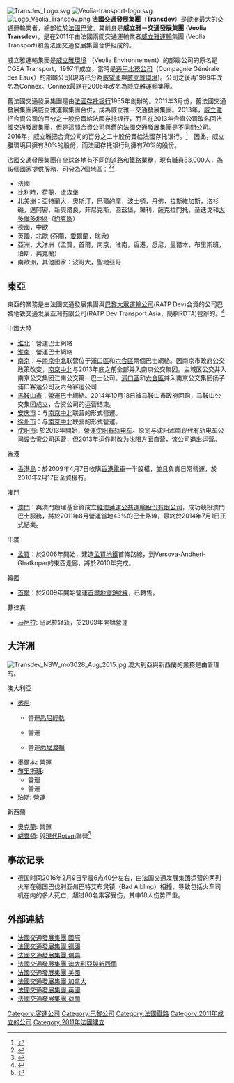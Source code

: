 {{Infobox company
| name = 法國交通發展集團
| name_en = Transdev
| logo = Transdev GmbH logo.svg
| logo_size = 250px
| logo_caption = 
| image =     
| image_size = 
| image_caption =
| type = Société anonyme
| local_code_name = FR
| local_code = 542104377
| fate = 與舊法國交通發展集團合併
| predecessor = [[威立雅運輸|威立雅運輸]]<br>舊法國交通發展集團
| successor = 
| foundation = 2011年3月
| defunct = 
| location = [[巴黎|巴黎]]，[[法國|法國]]
| locations = 
| area_served = 歐洲，北美洲，亞洲，大洋洲，南美洲
| founder = 
| key_people = 
| industry = 
| products = 
| services = 
| revenue = 
| operating_income = 
| net_income = 
| assets = 
| equity = 
| owner = [[法国存托银行|法国存托银行]]（70%）<br>[[威立雅環境|威立雅環境]]（30%）
| num_employees = 83000
| num_employees_year = 2016年
| parent = 
| divisions = 
| subsid = 
| homepage = {{url|https://www.transdev.com/en/}}
}}
[[File:Transdev_Logo.svg|thumb]]
[[File:Veolia-transport-logo.svg|thumb]]
[[File:Logo_Veolia_Transdev.png|thumb]]
'''法國交通發展集團'''（'''Transdev'''）是[[歐洲|歐洲]]最大的交通運輸業者，總部位於[[法國|法國]][[巴黎|巴黎]]。其前身是'''威立雅－交通發展集團''' ('''Veolia Transdev''')，是在2011年由法國兩間交通運輸業者[[威立雅運輸|威立雅運輸]]集團 (Veolia Transport)和舊法國交通發展集團合併組成的。

威立雅運輸集團是[[威立雅環境|威立雅環境]] （Veolia Environnement）的部屬公司的原名是CGEA Transport，1997年成立，當時是[[威望迪|通用水務公司]]（Compagnie Générale des Eaux）的部屬公司(現時已分為[[威望迪|威望迪]]與[[威立雅環境|威立雅環境]])。公司之後再1999年改名為Connex。Connex最終在2005年改名為威立雅運輸集團。

舊法國交通發展集團是由[[法國存托银行|法國存托银行]]1955年創辦的。2011年3月份，舊法國交通發展集團與威立雅運輸集團合併，成為威立雅－交通發展集團。2013年，[[威立雅環境|威立雅]]把合資公司的百分之十股份賣給法國存托银行，而且在2013年合資公司改名回法國交通發展集團，但是這間合資公司與舊的法國交通發展集團是不同間公司。2016年，威立雅把合資公司的百分之二十股份賣給法國存托银行。<ref>{{cite web|url=https://www.transdev.com/en/press/Transdev-Shareholder-agreement-finalized-between-the-Caisse-des-Depots-and-Veolia|title=Transdev: Shareholder agreement finalized between the Caisse des Dépôts and Veolia|publisher=Transdev|accessdate=2017年3月3日|archive-date=2017年12月14日|archive-url=https://web.archive.org/web/20171214073217/https://www.transdev.com/en/press/Transdev-Shareholder-agreement-finalized-between-the-Caisse-des-Depots-and-Veolia|dead-url=no}}</ref>　因此，威立雅環境只擁有30%的股份，而法國存托银行則擁有70%的股份。

法國交通發展集團在全球各地有不同的道路和鐵路業務，現有[[職員|職員]]83,000人，為19個國家提供服務，可分為7個地區：<ref>{{cite web |url=http://www.transdev.net/en/a-responsible-company/key-figures/ |title=Key figures |publisher=Transdev |accessdate=2016-01-06 |archive-url=https://web.archive.org/web/20140223165354/http://www.transdev.net/en/a-responsible-company/key-figures/ |archive-date=2014-02-23 |dead-url=yes }}</ref><ref>{{cite web |url=http://www.transdev.com/en/faq.htm |title=Transdev FAQ |publisher=Transdev |accessdate=2014-09-09 |archive-date=2014-05-26 |archive-url=https://web.archive.org/web/20140526045415/http://www.transdev.com/en/faq.htm |dead-url=no }}</ref>

*法國
*比利時，荷蘭，盧森堡
*北美洲：亞特蘭大，奧斯汀，巴爾的摩，波士頓，丹佛，拉斯維加斯，洛杉磯，邁阿密，新奧爾良，菲尼克斯，匹茲堡，羅利，薩克拉門托，圣迭戈和[[大多倫多地區|大多倫多地區]]（[[約克區|約克區]]）
*德國，中歐
*英國，北歐 (芬蘭，[[都柏林现代轻轨系统|愛爾蘭]]，瑞典)
*亞洲，大洋洲（孟買，首爾，南京，淮南，香港，悉尼，墨爾本，布里斯班，珀斯，奧克蘭）
*南歐洲，其他國家：波哥大，聖地亞哥

==東亞==
東亞的業務是由法國交通發展集團與[[巴黎大眾運輸公司|巴黎大眾運輸公司]](RATP Dev)合資的公司巴黎地铁交通发展亚洲有限公司(RATP Dev Transport Asia，簡稱RDTA)營辦的。<ref>{{cite web|url=https://www.rdta.asia/ |title=RDTA website |accessdate=25 December 2017 |deadurl=unfit |archiveurl=https://web.archive.org/web/20171225133354/https://www.rdta.asia/|archivedate=December 25, 2017 }}</ref>

;中國大陸
*[[淮北|淮北]]：營運巴士網絡
*[[淮南|淮南]]：營運巴士網絡
*[[南京|南京]]：与[[南京中北|南京中北]]联营位于[[浦口區|浦口區]]和[[六合區|六合區]]兩個巴士網絡。因南京市政府公交政策改变，[[南京中北|南京中北]]与2013年底之前全部并入南京公交集团。主城区公交并入南京公交集团江南公交第一巴士公司。[[浦口區|浦口區]]和[[六合區|六合區]]并入南京公交集团扬子浦口客运公司及六合客运公司
*[[馬鞍山市|馬鞍山市]]：營運巴士網絡。2014年10月18日被马鞍山市政府回购，马鞍山公交集团成立，合资公司的运营结束。
*[[安庆市|安庆市]]：与[[南京中北|南京中北]]联营的形式營運。
*[[徐州市|徐州市]]：与[[南京中北|南京中北]]联营的形式營運。
*[[沈阳市|沈阳市]]: 於2013年開始，營運[[沈阳有轨电车|沈阳有轨电车]]。原定与沈阳浑南现代有轨电车公司设合资公司运营，但2013年运作时改为沈阳方面自营，该公司退出运营。

;香港
*[[香港島|香港島]]：於2009年4月7日收購[[香港電車|香港電車]]一半股權，並且負責日常營運，於2010年2月17日全資擁有。

;澳門
*[[澳門|澳門]]：與澳門殷理基合資成立[[維澳蓮運公共運輸股份有限公司|維澳蓮運公共運輸股份有限公司]]，成功競投澳門巴士服務，將於2011年8月營運當地43%的巴士路線，最終於2014年7月1日正式結業。

;印度
*[[孟買|孟買]]：於2006年開始，建造[[孟買地鐵|孟買地鐵]]首條路線，到Versova-Andheri-Ghatkopar的東西走廊，將於2010年完成。

;韓國
*[[首爾|首爾]]：於2009年開始營運[[韓國首都圈電鐵|首爾地鐵]][[首爾地鐵9號線|9號線]]，已轉售。

菲律宾
*[[马尼拉|马尼拉]]: 马尼拉轻轨，於2009年開始營運

==大洋洲==
[[File:Transdev_NSW_mo3028_Aug_2015.jpg|thumb]]
澳大利亞與新西蘭的業務是由{{tsl|en|Transdev Australasia||法國交通發展集團（澳亞區）}}管理的。

;澳大利亞
*[[悉尼|悉尼]]: 
** {{tsl|en|Transdev Sydney|}}營運[[悉尼輕軌|悉尼輕軌]]
** {{tsl|en|Transdev NSW||Transdev NSW}}營運{{tsl|en|Buses in Sydney||悉尼巴士網絡}}
** {{tsl|en|Harbour City Ferries|}}營運[[悉尼轮渡|悉尼渡輪]]
*[[墨爾本|墨爾本]]: 營運{{tsl|en|Transdev Melbourne||墨爾本巴士網絡}}
*[[布里斯班|布里斯班]]:
** 營運{{tsl|en|Transdev Brisbane Ferries||布里斯班渡輪}}
** 營運{{tsl|en|Transdev Queensland||布里斯班巴士網絡}}
*[[珀斯|珀斯]]: 營運{{tsl|en|Transdev WA||珀斯巴士網絡}}

;新西蘭
*[[奧克蘭|奧克蘭]]: 營運{{tsl|en|Transdev Auckland||奧克蘭火車}}
*[[威靈頓|威靈頓]]: 與[[現代Rotem|現代Rotem]]聯營{{tsl|en|Transdev Wellington||威靈頓火車}}<ref>{{cite web|url=http://www.transdev.com.au/index.php?mact=NewsManager,cntnt01,frontend_article_details,0&cntnt01article_id=86&cntnt01returnid=36|publisher=Transdev Australasia|title=TRANSDEV HYUNDAI ROTEM ANNOUNCED PREFERRED BIDDER TO OPERATE GREATER WELLINGTON RAIL NETWORK|accessdate=2016-01-06|deadurl=yes|archiveurl=https://web.archive.org/web/20160126154827/http://www.transdev.com.au/index.php?mact=NewsManager,cntnt01,frontend_article_details,0&cntnt01article_id=86&cntnt01returnid=36|archivedate=2016-01-26}}</ref>

== 事故记录 ==
* 德国时间2016年2月9日早晨6点40分左右，由法国交通发展集团运营的两列火车在德国巴伐利亚州巴特艾布灵镇（Bad Aibling）相撞，导致包括火车司机在内的多人死亡，超过80名乘客受伤，其中18人伤势严重。
==外部連結==
{{Reflist}}
*[https://www.transdev.com/en/ 法國交通發展集團 國際] {{Wayback|url=https://www.transdev.com/en/ |date=20210418221413 }}
*[http://www.transdev.de 法國交通發展集團 德國] {{Wayback|url=http://www.transdev.de/ |date=20210418154728 }}
*[http://www.transdev.se/ 法國交通發展集團 瑞典] {{Wayback|url=http://www.transdev.se/ |date=20210316023827 }}
*[http://www.transdev.com.au/ 法國交通發展集團 澳大利亞與新西蘭] {{Wayback|url=http://www.transdev.com.au/ |date=20210316023831 }}
*[http://www.transdevna.com/ 法國交通發展集團 美國] {{Wayback|url=http://www.transdevna.com/ |date=20210416071338 }}
*[https://www.transdev.ca/en/ 法國交通發展集團 加拿大] {{Wayback|url=https://www.transdev.ca/en/ |date=20210316023842 }}
*[http://www.transdevplc.co.uk/ 法國交通發展集團 英國] {{Wayback|url=http://www.transdevplc.co.uk/ |date=20101125024925 }}
*[http://www.transdev.nl 法國交通發展集團 荷蘭] {{Wayback|url=http://www.transdev.nl/ |date=20190822134717 }}

[[Category:客運公司|Category:客運公司]]
[[Category:巴黎公司|Category:巴黎公司]]
[[Category:法國鐵路|Category:法國鐵路]]
[[Category:2011年成立的公司|Category:2011年成立的公司]]
[[Category:2011年法國建立|Category:2011年法國建立]]